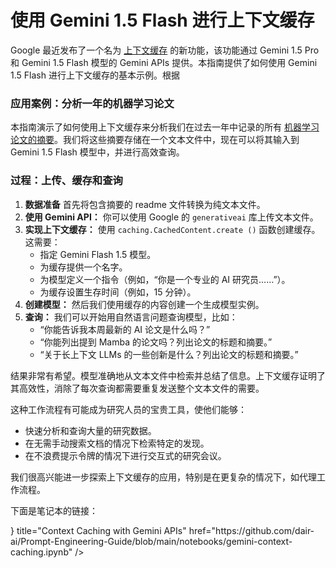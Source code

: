 # 使用 Gemini 1.5 Flash 进行上下文缓存


Google 最近发布了一个名为 [上下文缓存](https://ai.google.dev/gemini-api/docs/caching?lang=python) 的新功能，该功能通过 Gemini 1.5 Pro 和 Gemini 1.5 Flash 模型的 Gemini APIs 提供。本指南提供了如何使用 Gemini 1.5 Flash 进行上下文缓存的基本示例。根据

### 应用案例：分析一年的机器学习论文

本指南演示了如何使用上下文缓存来分析我们在过去一年中记录的所有 [机器学习论文的摘要](https://github.com/dair-ai/ML-Papers-of-the-Week)。我们将这些摘要存储在一个文本文件中，现在可以将其输入到 Gemini 1.5 Flash 模型中，并进行高效查询。

### 过程：上传、缓存和查询

1. **数据准备** 首先将包含摘要的 readme 文件转换为纯文本文件。
2. **使用 Gemini API：** 你可以使用 Google 的 `generativeai` 库上传文本文件。
3. **实现上下文缓存：** 使用 `caching.CachedContent.create ()` 函数创建缓存。这需要：
    * 指定 Gemini Flash 1.5 模型。
    * 为缓存提供一个名字。
    * 为模型定义一个指令（例如，“你是一个专业的 AI 研究员……”）。
    * 为缓存设置生存时间（例如，15 分钟）。
4. **创建模型：** 然后我们使用缓存的内容创建一个生成模型实例。
5. **查询：** 我们可以开始用自然语言问题查询模型，比如：
    * “你能告诉我本周最新的 AI 论文是什么吗？”
    * “你能列出提到 Mamba 的论文吗？列出论文的标题和摘要。”
    * “关于长上下文 LLMs 的一些创新是什么？列出论文的标题和摘要。”

结果非常有希望。模型准确地从文本文件中检索并总结了信息。上下文缓存证明了其高效性，消除了每次查询都需要重复发送整个文本文件的需要。

这种工作流程有可能成为研究人员的宝贵工具，使他们能够：

* 快速分析和查询大量的研究数据。
* 在无需手动搜索文档的情况下检索特定的发现。
* 在不浪费提示令牌的情况下进行交互式的研究会议。

我们很高兴能进一步探索上下文缓存的应用，特别是在更复杂的情况下，如代理工作流程。


下面是笔记本的链接：

<Cards>
    <Card 
        icon={<CodeIcon />}
        title="Context Caching with Gemini APIs"
        href="https://github.com/dair-ai/Prompt-Engineering-Guide/blob/main/notebooks/gemini-context-caching.ipynb"
    />
</Cards>
